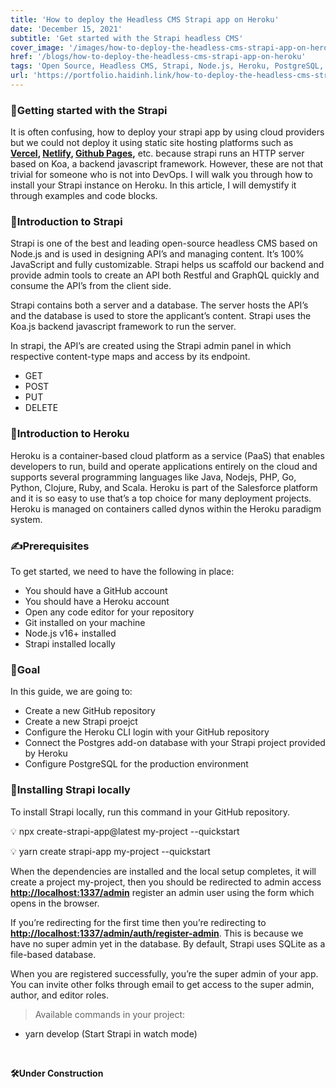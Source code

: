 ```yaml
---
title: 'How to deploy the Headless CMS Strapi app on Heroku'
date: 'December 15, 2021'
subtitle: 'Get started with the Strapi headless CMS'
cover_image: '/images/how-to-deploy-the-headless-cms-strapi-app-on-heroku.png'
href: '/blogs/how-to-deploy-the-headless-cms-strapi-app-on-heroku'
tags: 'Open Source, Headless CMS, Strapi, Node.js, Heroku, PostgreSQL, Community'
url: 'https://portfolio.haidinh.link/how-to-deploy-the-headless-cms-strapi-app-on-heroku'
---
```


### **🚀Getting started with the Strapi**

It is often confusing, how to deploy your strapi app by using cloud providers but we could not deploy it using static site hosting platforms such as **[Vercel](http://vercel.com), [Netlify](http://netlify.com), [Github Pages](https://www.notion.so/How-to-deploy-the-Headless-CMS-Strapi-app-on-Heroku-7f40b8f2d8414f3f81e8a0caccf9c1f1),** etc. because strapi runs an HTTP server based on Koa, a backend javascript framework. However, these are not that trivial for someone who is not into DevOps. I will walk you through how to install your Strapi instance on Heroku. In this article, I will demystify it through examples and code blocks.

### **🤩Introduction to Strapi**

Strapi is one of the best and leading open-source headless CMS based on Node.js and is used in designing API’s and managing content. It’s 100% JavaScript and fully customizable. Strapi helps us scaffold our backend and provide admin tools to create an API both Restful and GraphQL quickly and consume the API’s from the client side.

Strapi contains both a server and a database. The server hosts the API’s and the database is used to store the applicant’s content. Strapi uses the Koa.js backend javascript framework to run the server.

In strapi, the API’s are created using the Strapi admin panel in which respective content-type maps and access by its endpoint.

- GET
- POST
- PUT
- DELETE

### **🫣Introduction to Heroku**

Heroku is a container-based cloud platform as a service (PaaS) that enables developers to run, build and operate applications entirely on the cloud and supports several programming languages like Java, Nodejs, PHP, Go, Python, Clojure, Ruby, and Scala. Heroku is part of the Salesforce platform and it is so easy to use that’s a top choice for many deployment projects. Heroku is managed on containers called dynos within the Heroku paradigm system.

### **✍️Prerequisites**

To get started, we need to have the following in place:

- You should have a GitHub account
- You should have a Heroku account
- Open any code editor for your repository
- Git installed on your machine
- Node.js v16+ installed
- Strapi installed locally

### **🎯Goal**

In this guide, we are going to:

- Create a new GitHub repository
- Create a new Strapi proejct
- Configure the Heroku CLI login with your GitHub repository
- Connect the Postgres add-on database with your Strapi project provided by Heroku
- Configure PostgreSQL for the production environment

### **📝Installing Strapi locally**

To install Strapi locally, run this command in your GitHub repository.

💡 npx create-strapi-app@latest my-project --quickstart

💡 yarn create strapi-app my-project --quickstart

When the dependencies are installed and the local setup completes, it will create a project my-project, then you should be redirected to admin access [**http://localhost:1337/admin**](http://localhost:1337/admin) register an admin user using the form which opens in the browser.

If you’re redirecting for the first time then you’re redirecting to [**http://localhost:1337/admin/auth/register-admin**](http://localhost:1337/admin/auth/register-admin). This is because we have no super admin yet in the database. By default, Strapi uses SQLite as a file-based database.

When you are registered successfully, you’re the super admin of your app. You can invite other folks through email to get access to the super admin, author, and editor roles.

> Available commands in your project:

- yarn develop (Start Strapi in watch mode)

&nbsp;
&nbsp;

**🛠️Under Construction**
